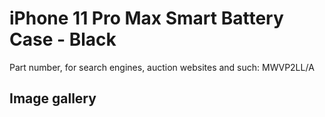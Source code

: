 # iPhone 11 Pro Max Smart Battery Case - Black

Part number, for search engines, auction websites and such: MWVP2LL/A

## Image gallery

<div style={{ width: "768px" }}>
  <GalleryComponent
    images={[
      {
        original: "/everysource/MWVP2",
        thumbnail: "/everypreview/MWVP2",
      },
      {
        original: "/everysource/MWVP2_AV1",
        thumbnail: "/everypreview/MWVP2_AV1",
      },
      {
        original: "/everysource/MWVP2_AV2",
        thumbnail: "/everypreview/MWVP2_AV2",
      },
      {
        original: "/everysource/MWVP2_AV3",
        thumbnail: "/everypreview/MWVP2_AV3",
      },
      {
        original: "/everysource/MWVP2_AV4",
        thumbnail: "/everypreview/MWVP2_AV4",
      },
      {
        original: "/everysource/MWVP2_AV5",
        thumbnail: "/everypreview/MWVP2_AV5",
      },
      {
        original: "/everysource/MWVP2_AV6",
        thumbnail: "/everypreview/MWVP2_AV6",
      }
    ]}
  />
</div>